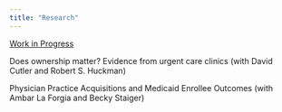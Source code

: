 ```yaml
---
title: "Research"
---
```


[Work in Progress]{.underline}

Does ownership matter? Evidence from urgent care clinics (with David Cutler and Robert S. Huckman)

Physician Practice Acquisitions and Medicaid Enrollee Outcomes (with Ambar La Forgia and Becky Staiger)
